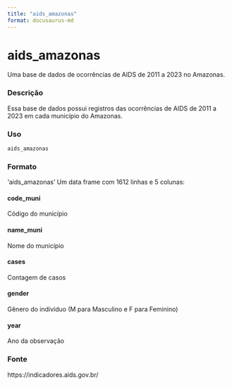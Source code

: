 ```yaml
---
title: "aids_amazonas"
format: docusaurus-md
---
```


# aids_amazonas
Uma base de dados de ocorrências de AIDS de 2011 a 2023 no Amazonas.

### Descrição

Essa base de dados possui registros das ocorrências de AIDS de 2011 a 2023 em cada município do Amazonas.

### Uso

```r
aids_amazonas
```

### Formato

‘aids_amazonas’ Um data frame com 1612 linhas e 5 colunas:

#### code_muni

Código do município

#### name_muni

Nome do município

#### cases

Contagem de casos

#### gender

Gênero do indivíduo (M para Masculino e F para Feminino)

#### year

Ano da observação

### Fonte

https://indicadores.aids.gov.br/

